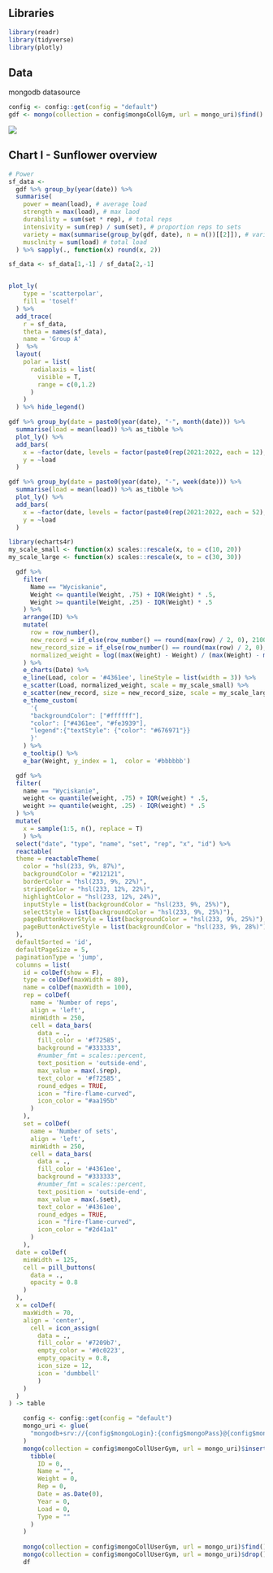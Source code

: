 ## Libraries
```r
library(readr)
library(tidyverse)
library(plotly)
```


## Data
mongodb datasource
```r
config <- config::get(config = "default")
gdf <- mongo(collection = config$mongoCollGym, url = mongo_uri)$find() 
```

![](images/Zrzut ekranu 2023-07-16 011543-02.png)


## Chart I - Sunflower overview
```r
# Power
sf_data <-
  gdf %>% group_by(year(date)) %>%
  summarise(
    power = mean(load), # average load
    strength = max(load), # max laod
    durability = sum(set * rep), # total reps
    intensivity = sum(rep) / sum(set), # proportion reps to sets
    variety = max(summarise(group_by(gdf, date), n = n())[[2]]), # variety of excercises
    musclnity = sum(load) # total load
  ) %>% sapply(., function(x) round(x, 2))

sf_data <- sf_data[1,-1] / sf_data[2,-1] 


plot_ly(
    type = 'scatterpolar',
    fill = 'toself'
  ) %>%
  add_trace(
    r = sf_data,
    theta = names(sf_data),
    name = 'Group A'
  )  %>%
  layout(
    polar = list(
      radialaxis = list(
        visible = T,
        range = c(0,1.2)
      )
    )
  ) %>% hide_legend()
```

```r
gdf %>% group_by(date = paste0(year(date), "-", month(date))) %>%
  summarise(load = mean(load)) %>% as_tibble %>%
  plot_ly() %>%
  add_bars(
    x = ~factor(date, levels = factor(paste0(rep(2021:2022, each = 12),"-", 1:12))),
    y = ~load
  )

gdf %>% group_by(date = paste0(year(date), "-", week(date))) %>%
  summarise(load = mean(load)) %>% as_tibble %>%
  plot_ly() %>%
  add_bars(
    x = ~factor(date, levels = factor(paste0(rep(2021:2022, each = 52),"-", 1:52))),
    y = ~load
  )
```
  
```r
library(echarts4r)
my_scale_small <- function(x) scales::rescale(x, to = c(10, 20))
my_scale_large <- function(x) scales::rescale(x, to = c(30, 30))

  gdf %>%
    filter(
      Name == "Wyciskanie",
      Weight <= quantile(Weight, .75) + IQR(Weight) * .5,
      Weight >= quantile(Weight, .25) - IQR(Weight) * .5
    ) %>%
    arrange(ID) %>%
    mutate(
      row = row_number(),
      new_record = if_else(row_number() == round(max(row) / 2, 0), 2100, NA),
      new_record_size = if_else(row_number() == round(max(row) / 2, 0), 10, 1),
      normalized_weight = log((max(Weight) - Weight) / (max(Weight) - min(Weight)))
    ) %>%
    e_charts(Date) %>%
    e_line(Load, color = '#4361ee', lineStyle = list(width = 3)) %>%
    e_scatter(Load, normalized_weight, scale = my_scale_small) %>%
    e_scatter(new_record, size = new_record_size, scale = my_scale_large) %>%
    e_theme_custom(
      '{
      "backgroundColor": ["#ffffff"],
      "color": ["#4361ee", "#fe3939"],
      "legend":{"textStyle": {"color": "#676971"}}
      }'
    ) %>%
    e_tooltip() %>%
    e_bar(Weight, y_index = 1,  color = '#bbbbbb')
```
```r

  gdf %>%
  filter(
    name == "Wyciskanie",
    weight <= quantile(weight, .75) + IQR(weight) * .5,
    weight >= quantile(weight, .25) - IQR(weight) * .5
  ) %>%
  mutate(
    x = sample(1:5, n(), replace = T)
    ) %>%
  select("date", "type", "name", "set", "rep", "x", "id") %>%
  reactable(
  theme = reactableTheme(
    color = "hsl(233, 9%, 87%)",
    backgroundColor = "#212121",
    borderColor = "hsl(233, 9%, 22%)",
    stripedColor = "hsl(233, 12%, 22%)",
    highlightColor = "hsl(233, 12%, 24%)",
    inputStyle = list(backgroundColor = "hsl(233, 9%, 25%)"),
    selectStyle = list(backgroundColor = "hsl(233, 9%, 25%)"),
    pageButtonHoverStyle = list(backgroundColor = "hsl(233, 9%, 25%)"),
    pageButtonActiveStyle = list(backgroundColor = "hsl(233, 9%, 28%)")
  ),
  defaultSorted = 'id',
  defaultPageSize = 5,
  paginationType = 'jump',
  columns = list(
    id = colDef(show = F),
    type = colDef(maxWidth = 80),
    name = colDef(maxWidth = 100),
    rep = colDef(
      name = 'Number of reps',
      align = 'left',
      minWidth = 250,
      cell = data_bars(
        data = .,
        fill_color = '#f72585',
        background = "#333333",
        #number_fmt = scales::percent,
        text_position = 'outside-end',
        max_value = max(.$rep),
        text_color = '#f72585',
        round_edges = TRUE,
        icon = "fire-flame-curved",
        icon_color = "#aa195b"
      )
    ),
    set = colDef(
      name = 'Number of sets',
      align = 'left',
      minWidth = 250,
      cell = data_bars(
        data = .,
        fill_color = '#4361ee',
        background = "#333333",
        #number_fmt = scales::percent,
        text_position = 'outside-end',
        max_value = max(.$set),
        text_color = '#4361ee',
        round_edges = TRUE,
        icon = "fire-flame-curved",
        icon_color = "#2d41a1"
      )
    ),
  date = colDef(
    minWidth = 125,
    cell = pill_buttons(
      data = .,
      opacity = 0.8
    )
  ),
  x = colDef(
    maxWidth = 70, 
    align = 'center',
      cell = icon_assign(
        data = .,
        fill_color = '#7209b7',
        empty_color = '#0c0223',
        empty_opacity = 0.8,
        icon_size = 12,
        icon = 'dumbbell'
        )
    )
  )
) -> table
```
```r
    config <- config::get(config = "default")
    mongo_uri <- glue(
      "mongodb+srv://{config$mongoLogin}:{config$mongoPass}@{config$mongoHost}.mongodb.net/{config$mongoDB}"
    )
    mongo(collection = config$mongoCollUserGym, url = mongo_uri)$insert(
      tibble(
        ID = 0,
        Name = "",
        Weight = 0,
        Rep = 0,
        Date = as.Date(0),
        Year = 0,
        Load = 0,
        Type = ""
      )
    ) 
    
    mongo(collection = config$mongoCollUserGym, url = mongo_uri)$find()
    mongo(collection = config$mongoCollUserGym, url = mongo_uri)$drop()
    df
```




